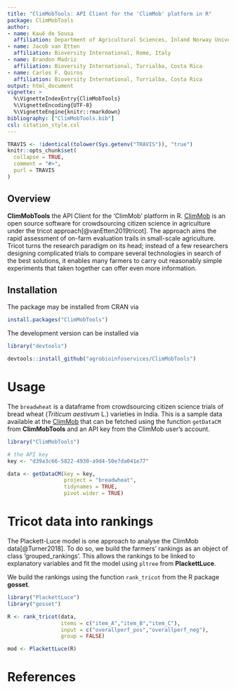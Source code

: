 ```yaml
---
title: "ClimMobTools: API Client for the 'ClimMob' platform in R"
package: ClimMobTools
author:
- name: Kauê de Sousa
  affiliation: Department of Agricultural Sciences, Inland Norway University of Applied Sciences, Hamar, Norway; and Bioversity International, Rome, Italy
- name: Jacob van Etten
  affiliation: Bioversity International, Rome, Italy
- name: Brandon Madriz
  affiliation: Bioversity International, Turrialba, Costa Rica
- name: Carlos F. Quiros
  affiliation: Bioversity International, Turrialba, Costa Rica
output: html_document
vignette: >
  %\VignetteIndexEntry{ClimMobTools}
  %\VignetteEncoding{UTF-8}
  %\VignetteEngine{knitr::rmarkdown}
bibliography: ["ClimMobTools.bib"]
csl: citation_style.csl
---
```


```r
TRAVIS <- !identical(tolower(Sys.getenv("TRAVIS")), "true")
knitr::opts_chunk$set(
  collapse = TRUE,
  comment = "#>",
  purl = TRAVIS
)
```

## Overview

**ClimMobTools** the API Client for the 'ClimMob' platform in R. [ClimMob](https://climmob.net/) is an open source software for crowdsourcing citizen science in agriculture under the tricot approach[@vanEtten2019tricot]. The approach aims the rapid assessment of on-farm evaluation trails in small-scale agriculture. Tricot turns the research paradigm on its head; instead of a few researchers designing complicated trials to compare several technologies in search of the best solutions, it enables many farmers to carry out reasonably simple experiments that taken together can offer even more information.

## Installation

The package may be installed from CRAN via

```r
install.packages("ClimMobTools")
```

The development version can be installed via

```r
library("devtools")

devtools::install_github("agrobioinfoservices/ClimMobTools")

```


# Usage

The `breadwheat` is a dataframe from crowdsourcing citizen science trials of bread wheat (*Triticum aestivum* L.) varieties in India. This is a sample data available at the [ClimMob](https://climmob.net/) that can be fetched using the function `getDataCM` from **ClimMobTools** and an API key from the ClimMob user's account.

```r
library("ClimMobTools")

# the API key
key <- "d39a3c66-5822-4930-a9d4-50e7da041e77"

data <- getDataCM(key = key, 
                  project = "breadwheat",
                  tidynames = TRUE,
                  pivot.wider = TRUE)

```

# Tricot data into rankings

The Plackett-Luce model is one approach to analyse the ClimMob data[@Turner2018]. To do so, we build the farmers' rankings as an object of class 'grouped_rankings'. This allows the rankings to be linked to explanatory variables and fit the model using `pltree` from **PlackettLuce**. 

We build the rankings using the function `rank_tricot` from the R package **gosset**. 

```r
library("PlackettLuce")
library("gosset")

R <- rank_tricot(data, 
                 items = c("item_A","item_B","item_C"), 
                 input = c("overallperf_pos","overallperf_neg"),
                 group = FALSE)

mod <- PlackettLuce(R)


```


# References




